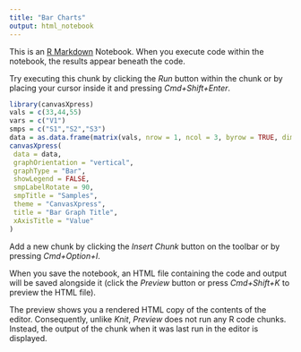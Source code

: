 ```yaml
---
title: "Bar Charts"
output: html_notebook
---
```


This is an [R Markdown](http://rmarkdown.rstudio.com) Notebook. When you execute code within the notebook, the results appear beneath the code. 

Try executing this chunk by clicking the *Run* button within the chunk or by placing your cursor inside it and pressing *Cmd+Shift+Enter*. 

```r
library(canvasXpress)
vals = c(33,44,55)
vars = c("V1")
smps = c("S1","S2","S3")
data = as.data.frame(matrix(vals, nrow = 1, ncol = 3, byrow = TRUE, dimnames = list(vars, smps)))
canvasXpress(
 data = data,
 graphOrientation = "vertical",
 graphType = "Bar",
 showLegend = FALSE,
 smpLabelRotate = 90,
 smpTitle = "Samples",
 theme = "CanvasXpress",
 title = "Bar Graph Title",
 xAxisTitle = "Value"
)
```

Add a new chunk by clicking the *Insert Chunk* button on the toolbar or by pressing *Cmd+Option+I*.

When you save the notebook, an HTML file containing the code and output will be saved alongside it (click the *Preview* button or press *Cmd+Shift+K* to preview the HTML file). 

The preview shows you a rendered HTML copy of the contents of the editor. Consequently, unlike *Knit*, *Preview* does not run any R code chunks. Instead, the output of the chunk when it was last run in the editor is displayed.


